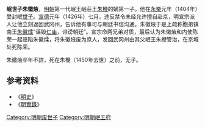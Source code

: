 '''岷世子朱徽焲'''{{BD|1397年||15世纪|catIdx=Z朱}}，[[明朝|明朝]]第一代岷王岷莊王[[朱楩|朱楩]]的嫡第一子。他在[[永乐_(明朝)|永樂]]元年（1404年）受封岷[[世子|世子]]。[[宣德|宣德]]元年（1426年）七月，违反禁令未经允许擅自赴京，明宣宗派人让他立刻返回武冈州，告诉他有事可与朝廷书信沟通。朱徽焲于是上疏称胞弟镇南王[[朱徽煣|朱徽煣]]“诬毁[[明仁宗|仁庙]]，诽谤朝廷”。宣宗命两兄弟对质，最后认为朱徽焲和内使陈荣一起诬陷朱徽煣，将朱徽焲废为庶人，发回武冈州由其父岷王朱楩管治，在京城处死陈荣。

朱徽焲卒年不詳，死在朱楩（1450年去世）之前，无子。

==参考资料==
*《[[明史|明史]]》
*《[[明實錄|明實錄]]》

[[Category:明朝废世子|Category:明朝废世子]]
[[Category:明朝岷王府|Category:明朝岷王府]]